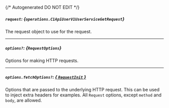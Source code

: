 {/* Autogenerated DO NOT EDIT  */}

##### `request`: *{`operations.C1ApiUserV1UserServiceGetRequest`}*
The request object to use for the request.
<Collapsible openLabel={Labels.showProperties} closeLabel={Labels.hideProperties}>
    <C1ApiUserV1UserServiceGetRequest/>
</Collapsible>

---
##### `options?`: *{`RequestOptions`}*
Options for making HTTP requests.

---
##### `options.fetchOptions?`: [*{ `RequestInit` }*](https://developer.mozilla.org/en-US/docs/Web/API/Request/Request#options)
Options that are passed to the underlying HTTP request. This can be used to inject extra headers for examples. All `Request` options, except `method` and `body`, are allowed.


